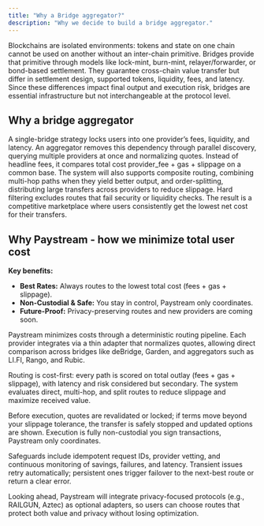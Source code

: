 ```yaml
---
title: "Why a Bridge aggregator?"
description: "Why we decide to build a bridge aggregator."
---
```

Blockchains are isolated environments: tokens and state on one chain cannot be used on another without an inter-chain primitive. Bridges provide that primitive through models like lock-mint, burn-mint, relayer/forwarder, or bond-based settlement. They guarantee cross-chain value transfer but differ in settlement design, supported tokens, liquidity, fees, and latency. Since these differences impact final output and execution risk, bridges are essential infrastructure but not interchangeable at the protocol level.
## Why a bridge aggregator  

A single-bridge strategy locks users into one provider’s fees, liquidity, and latency. An aggregator removes this dependency through parallel discovery, querying multiple providers at once and normalizing quotes. Instead of headline fees, it compares total cost  provider_fee + gas + slippage  on a common base. The system will also supports composite routing, combining multi-hop paths when they yield better output, and order-splitting, distributing large transfers across providers to reduce slippage. Hard filtering excludes routes that fail security or liquidity checks. The result is a competitive marketplace where users consistently get the lowest net cost for their transfers.
## Why Paystream - how we minimize total user cost

**Key benefits:**

* **Best Rates:** Always routes to the lowest total cost (fees + gas + slippage).
* **Non-Custodial & Safe:** You stay in control, Paystream only coordinates.
* **Future-Proof:** Privacy-preserving routes and new providers are coming soon.

Paystream minimizes costs through a deterministic routing pipeline. Each provider integrates via a thin adapter that normalizes quotes, allowing direct comparison across bridges like deBridge, Garden, and aggregators such as LI.FI, Rango, and Rubic.

Routing is cost-first: every path is scored on total outlay (fees + gas + slippage), with latency and risk considered but secondary. The system evaluates direct, multi-hop, and split routes to reduce slippage and maximize received value.

Before execution, quotes are revalidated or locked; if terms move beyond your slippage tolerance, the transfer is safely stopped and updated options are shown. Execution is fully non-custodial  you sign transactions, Paystream only coordinates.

Safeguards include idempotent request IDs, provider vetting, and continuous monitoring of savings, failures, and latency. Transient issues retry automatically; persistent ones trigger failover to the next-best route or return a clear error.

Looking ahead, Paystream will integrate privacy-focused protocols (e.g., RAILGUN, Aztec) as optional adapters, so users can choose routes that protect both value and privacy without losing optimization.

